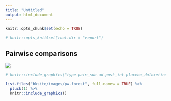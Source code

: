 ```yaml
---
title: "Untitled"
output: html_document
---
```


```r
knitr::opts_chunk$set(echo = TRUE)

# knitr::opts_knit$set(root.dir = "report")

```

## Pairwise comparisons

![](type-pain_sub-ad-post_int-placebo_duloxetine.png)
```r


# knitr::include_graphics("type-pain_sub-ad-post_int-placebo_duloxetine.png")
```

```r
list.files("bksite/images/pw-forest", full.names = TRUE) %>% 
  pluck(1) %>% 
  knitr::include_graphics()

```

